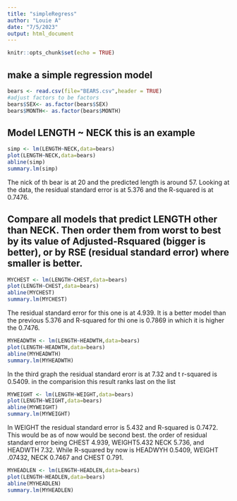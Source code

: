 ```yaml
---
title: "simpleRegress"
author: "Louie A"
date: "7/5/2023"
output: html_document
---
```


```r
knitr::opts_chunk$set(echo = TRUE)
```

## make a simple regression model

```r
bears <- read.csv(file="BEARS.csv",header = TRUE)
#adjust factors to be factors
bears$SEX<- as.factor(bears$SEX)
bears$MONTH<- as.factor(bears$MONTH)
```

## Model LENGTH ~ NECK  this is an example  

```r
simp <- lm(LENGTH~NECK,data=bears)
plot(LENGTH~NECK,data=bears)
abline(simp)
summary.lm(simp)
```
The nick of th bear is at 20 and the predicted length is around 57. Looking at the data, the residual standard error is at 5.376 and the R-squared is at 0.7476.

## Compare all models that predict LENGTH other than NECK. Then order them from worst to best by its value of Adjusted-Rsquared (bigger is better), or by RSE (residual standard error) where smaller is better. 




```r
MYCHEST <- lm(LENGTH~CHEST,data=bears)
plot(LENGTH~CHEST,data=bears)
abline(MYCHEST)
summary.lm(MYCHEST)
```
The residual standard error for this one is at 4.939. It is a better model than the previous 5.376 and R-squared for thi one is 0.7869 in which it is higher the 0.7476.




```r
MYHEADWTH <- lm(LENGTH~HEADWTH,data=bears)
plot(LENGTH~HEADWTH,data=bears)
abline(MYHEADWTH)
summary.lm(MYHEADWTH)
```

In the third graph the residual standard erorr is at 7.32 and t r-squared is 0.5409. in the comparision this result ranks last on the list


```r
MYWEIGHT <- lm(LENGTH~WEIGHT,data=bears)
plot(LENGTH~WEIGHT,data=bears)
abline(MYWEIGHT)
summary.lm(MYWEIGHT)

```
In WEIGHT the residual standard error is 5.432 and R-squared is 0.7472. This would be as of now would be second best. the order of residual standard error being CHEST 4.939, WEIGHT5.432 NECK 5.736, and HEADWTH 7.32. While R-squared by now is HEADWYH 0.5409, WEIGHT .07432, NECK 0.7467 and CHEST 0.791. 





```r
MYHEADLEN <- lm(LENGTH~HEADLEN,data=bears)
plot(LENGTH~HEADLEN,data=bears)
abline(MYHEADLEN)
summary.lm(MYHEADLEN)

```


































